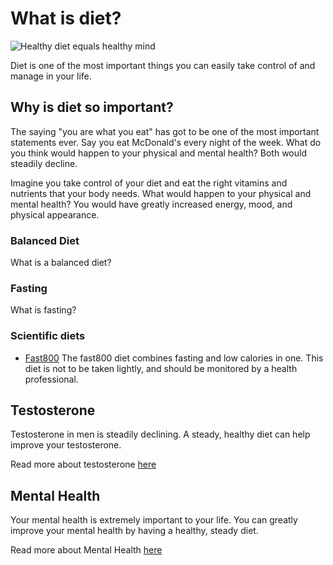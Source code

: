 
<Head>
    <title>Diet</title>
    <meta
        name="description"
        content="Diet and it's importance in men's health"
    />
    <meta
        property="og:description"
        content="Guy Guide"
    />
</Head>

# What is diet?

![Healthy diet equals healthy mind](/diet/green-leafy-mind.png)

Diet is one of the most important things you can easily take control of and manage in your life.

## Why is diet so important?

The saying "you are what you eat" has got to be one of the most important statements ever. Say you eat McDonald's every night of the week. What do you think would happen to your physical and mental health? Both would steadily decline. 

Imagine you take control of your diet and eat the right vitamins and nutrients that your body needs. What would happen to your physical and mental health? You would have greatly increased energy, mood, and physical appearance.

### Balanced Diet

What is a balanced diet?

### Fasting

What is fasting?

### Scientific diets

- [Fast800](/diet/fast800) The fast800 diet combines fasting and low calories in one. This diet is not to be taken lightly, and should be monitored by a health professional. 

## Testosterone 

Testosterone in men is steadily declining. A steady, healthy diet can help improve your testosterone.

Read more about testosterone [here](/testosterone)


## Mental Health

Your mental health is extremely important to your life. You can greatly improve your mental health by having a healthy, steady diet.

Read more about Mental Health [here](/mental-health)
